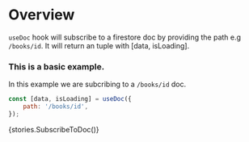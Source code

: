 
<Meta title="Modules/firebase-hooks/Hooks/useDoc" />

# Overview

`useDoc` hook will subscribe to a firestore doc by providing the path e.g `/books/id`.
It will return an tuple with [data, isLoading].

### This is a basic example.

In this example we are subcribing to a `/books/id` doc.

```js
const [data, isLoading] = useDoc({
    path: '/books/id',
});
```

<Preview>
    <Story name="useDoc">{stories.SubscribeToDoc()}</Story>
</Preview>
